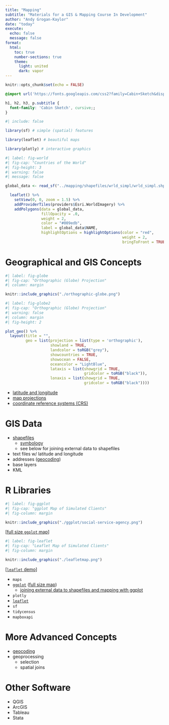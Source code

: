 ```yaml
---
title: "Mapping"
subtitle: "Materials for a GIS & Mapping Course In Development"
author: "Andy Grogan-Kaylor"
date: "today"
execute:
  echo: false
  message: false
format:
  html:
    toc: true
    number-sections: true
    theme:
      light: united
      dark: vapor
---
```


```r

knitr::opts_chunk$set(echo = FALSE)

```

```css

@import url('https://fonts.googleapis.com/css2?family=Cabin+Sketch&display=swap');

h1, h2, h3, p.subtitle {
  font-family: 'Cabin Sketch', cursive;;
}

```

```r
#| include: false

library(sf) # simple (spatial) features

library(leaflet) # beautiful maps

library(plotly) # interactive graphics

```

```r
#| label: fig-world
#| fig-cap: "Countries of the World"
#| fig-height: 3
#| warning: false
#| message: false

global_data <- read_sf("../mapping/shapefiles/wrld_simpl/wrld_simpl.shp")

  leaflet() %>%
    setView(0, 0, zoom = 1.5) %>%
    addProviderTiles(providers$Esri.WorldImagery) %>%
    addPolygons(data = global_data, 
                fillOpacity = .0, 
                weight = 2,
                color = "#009edb", 
                label = global_data$NAME,
                highlightOptions = highlightOptions(color = "red", 
                                                    weight = 2,
                                                    bringToFront = TRUE)) 

```

# Geographical and GIS Concepts

```r
#| label: fig-globe
#| fig-cap: "Orthographic (Globe) Projection"
#| column: margin

knitr::include_graphics("./orthographic-globe.png")

```

```r
#| label: fig-globe2
#| fig-cap: "Orthographic (Globe) Projection"
#| warning: false
#| column: margin
#| fig-height: 2

plot_geo() %>%
  layout(title = "", 
         geo = list(projection = list(type = 'orthographic'),
                    showland = TRUE,  
                    landcolor = toRGB("grey"),
                    showcountries = TRUE,
                    showocean = FALSE, 
                    oceancolor = "LightBlue",
                    lataxis = list(showgrid = TRUE,
                                   gridcolor = toRGB("black")),
                    lonaxis = list(showgrid = TRUE,
                                   gridcolor = toRGB("black"))))

```


* [latitude and longitude](./latitude-and-longitude/latitude-and-longitude.html)
* [map projections](./projections/projections.html)
* [coordinate reference systems (CRS)](./crs/crs.html)

# GIS Data

* [shapefiles](./shapefiles/shapefiles.html)
    - [symbology](./symbology/symbology.html)
    - see below for joining external data to shapefiles
* text files w/ latitude and longitude
* addresses ([geocoding](./geocoding/geocoding-demo.html))
* base layers
* KML

# R Libraries

```r
#| label: fig-ggplot
#| fig-cap: "ggplot Map of Simulated Clients"
#| fig-column: margin

knitr::include_graphics("./ggplot/social-service-agency.png")

```

::: {.column-margin}
[[full size `ggplot` map](./ggplot/social-service-agency.pdf)]
:::

```r
#| label: fig-leaflet
#| fig-cap: "Leaflet Map of Simulated Clients"
#| fig-column: margin

knitr::include_graphics("./leafletmap.png")

```

::: {.column-margin}
[[`leaflet` demo](./leaflet/leaflet-map-demo.html)]
:::

* `maps`
* [`ggplot`](./ggplot/ggplot-map-demo.html)  ([full size map](./ggplot/social-service-agency.pdf)) 
    - [joining external data to shapefiles and mapping with ggplot](./ggplot-merge-with-external-data/ggplot-merge-with-external-data.html)
* `plotly`
* [`leaflet`](./leaflet/leaflet-map-demo.html) 
* `sf`
* `tidycensus`
* `mapboxapi`

# More Advanced Concepts

* [geocoding](./geocoding/geocoding-demo.html)
* geoprocessing
    + selection
    + spatial joins
    
# Other Software

* QGIS
* ArcGIS
* Tableau
* Stata


